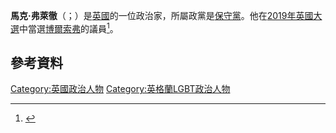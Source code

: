 '''馬克·弗萊徹'''（{{lang-en|Mark Peter Fletcher}}；{{bd|1985年|9月29日}}）是[[英國|英國]]的一位政治家，所屬政黨是[[保守黨_(英國)|保守黨]]。他在[[2019年英國大選|2019年英國大選]]中當選[[博爾索弗_(英國國會選區)|博爾索弗]]的議員<ref name="politicsuk">{{cite web |title=Fletcher, Mark |url=https://www.politics.co.uk/reference/fletcher-mark/ |website=Politics.co.uk |access-date=2021-03-25 |language=en |archive-date=2021-04-16 |archive-url=https://web.archive.org/web/20210416200643/https://www.politics.co.uk/reference/fletcher-mark/ |dead-url=no }}</ref>。

==參考資料==
{{reflist}}

[[Category:英國政治人物|Category:英國政治人物]]
[[Category:英格蘭LGBT政治人物|Category:英格蘭LGBT政治人物]]